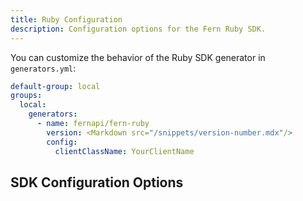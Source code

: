 ```yaml
---
title: Ruby Configuration
description: Configuration options for the Fern Ruby SDK.
---
```


You can customize the behavior of the Ruby SDK generator in `generators.yml`:

```yaml {7-8}
default-group: local
groups:
  local:
    generators:
      - name: fernapi/fern-ruby
        version: <Markdown src="/snippets/version-number.mdx"/>
        config:
          clientClassName: YourClientName
```

## SDK Configuration Options

<ParamField path="defaultTimeoutInSeconds" type="number | 'infinity'" required={false} toc={true}>
</ParamField>

<ParamField path="extraDevDependencies" type="ExtraDependenciesSchema" required={false} toc={true}>
</ParamField>

<ParamField path="flattenModuleStructure" type="boolean" default="false" required={false} toc={true}>
</ParamField>

<ParamField path="extraDependencies" type="ExtraDependenciesSchema" required={false} toc={true}>
</ParamField>

<ParamField path="clientClassName" type="string" required={false} toc={true}>
</ParamField>

<ParamField path="useProvidedDefaults" type="boolean" required={false} toc={true}>
</ParamField>
